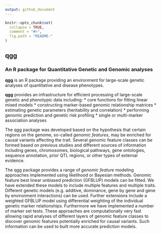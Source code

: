 ```yaml
---
output: github_document
---
```


<!-- README.md is generated from README.Rmd. Please edit that file -->

```r
knitr::opts_chunk$set(
  collapse = TRUE,
  comment = "#>",
  fig.path = "README-"
)
```

##  **qgg**
### An R package for Quantitative Genetic and Genomic analyses

**qgg** is an R package providing an environment for large-scale genetic analyses of quantitative and disease phenotypes.

**qgg** provides an infrastructure for efficient processing of large-scale genetic and phenotypic data including:
* core functions for fitting linear mixed models
* constructing marker-based genomic relationship matrices
* estimating genetic parameters (heritability and correlation)
* performing genomic prediction and genetic risk profiling
* single or multi-marker association analyses

The qgg package was developed based on the hypothesis that certain regions on the genome, so-called *genomic features*, may be enriched for causal variants affecting the trait. Several genomic feature classes can be formed based on previous studies and different sources of information including genes, chromosomes, biological pathways, gene ontologies, sequence annotation, prior QTL regions, or other types of external evidence.

The qgg package provides a range of *genomic feature* modeling approaches implemented using likelihood or Bayesian methods. Genomic feature best linear unbiased prediction (GFBLUP) models can be fitted. We have extended these models to include multiple features and multiple traits. Different genetic models (e.g. additive, dominance, gene by gene and gene by environment interactions) can be used. Further extensions include a weighted GFBLUP model using differential weighting of the individual genetic marker relationships. Furthermore we have implemented a number of marker set tests. These approaches are computationally very fast allowing rapid analyses of different layers of genomic feature classes to discover genomic features potentially enriched for causal variants. Such information can be used to built more accurate prediction models. 

